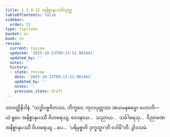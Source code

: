 ```yaml
---
title: 1.3.4.12 အနိစ္စာနုပဿီသုတ္တ
tableOfContents: false
sidebar:
  order: 12
type: tipitaka
basket: su
book: sn
review:
  current: review
  updated: '2025-10-23T09:13:51.981441'
  updated_by: ''
  notes: ''
  history:
  - state: review
    date: '2025-10-23T09:13:51.981441'
    updated_by: ''
    notes: ''
    previous_state: draft
---
```



<ReviewStatus review={frontmatter.review} showDetails={true} />

<HypothesisAnnotation frontmatter={frontmatter} />

<DynamicBreadcrumb />

<Division number="147" book="sn" e="ch" v="18" p="301">

<Paragraph number="783" book="sn">
သာဝတ္ထိနိဒါနံ. “သဒ္ဓါပဗ္ဗဇိတဿ, ဘိက္ခဝေ, ကုလပုတ္တဿ အယမနုဓမ္မော ဟောတိ—  ယံ ရူပေ အနိစ္စာနုပဿီ ဝိဟရေယျ. ဝေဒနာယ…  သညာယ…  သင်္ခါရေသု…  ဝိညာဏေ အနိစ္စာနုပဿီ ဝိဟရေယျ …ပေ…  ‘ပရိမုစ္စတိ ဒုက္ခသ္မာ’တိ ဝဒါမီ”တိ.

</Paragraph>
</Division>

<Paragraph number="784" type="center" book="sn">
ဒွါဒသမံ.
</Paragraph>
